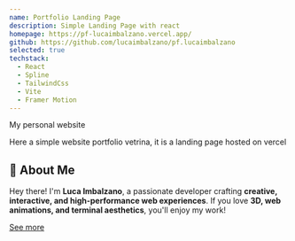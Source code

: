 ```yaml
---
name: Portfolio Landing Page
description: Simple Landing Page with react
homepage: https://pf-lucaimbalzano.vercel.app/
github: https://github.com/lucaimbalzano/pf.lucaimbalzano
selected: true
techstack:
  - React
  - Spline
  - TailwindCss
  - Vite
  - Framer Motion
---
```


My personal website

Here a simple website portfolio vetrina, it is a landing page hosted on vercel

## 🎯 About Me

Hey there! I'm **Luca Imbalzano**, a passionate developer crafting **creative, interactive, and high-performance web experiences**. If you love **3D, web animations, and terminal aesthetics**, you'll enjoy my work!

[See more](/about)
